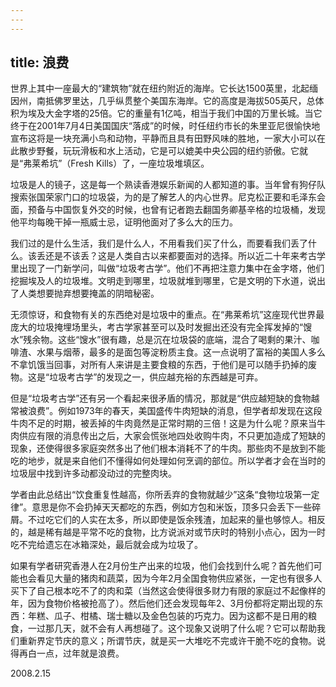 ```yaml
---
---
---
```

title: 浪费
---




世界上其中一座最大的“建筑物”就在纽约附近的海岸。它长达1500英里，北起缅因州，南抵佛罗里达，几乎纵贯整个美国东海岸。它的高度是海拔505英尺，总体积为埃及大金字塔的25倍。它的重量有1亿吨，相当于我们中国的万里长城。当它终于在2001年7月4日美国国庆“落成”的时候，时任纽约市长的朱里亚尼很愉快地宣布这将是一块充满小鸟和动物，平静而且具有田野风味的胜地，一家大小可以在此散步野餐，玩玩滑板和水上活动，它是可以媲美中央公园的纽约骄傲。它就是“弗莱希坑”（Fresh Kills）了，一座垃圾堆填区。

垃圾是人的镜子，这是每一个熟读香港娱乐新闻的人都知道的事。当年曾有狗仔队搜索张国荣家门口的垃圾袋，为的是了解艺人的内心世界。尼克松正要和毛泽东会面，预备与中国恢复外交的时候，也曾有记者跑去翻国务卿基辛格的垃圾桶，发现他平均每晚干掉一瓶威士忌，证明他面对了多么大的压力。

我们过的是什么生活，我们是什么人，不用看我们买了什么，而要看我们丢了什么。该丢还是不该丢？这是人类自古以来都要面对的选择。所以近二十年来考古学里出现了一门新学问，叫做“垃圾考古学”。他们不再把注意力集中在金字塔，他们挖掘埃及人的垃圾堆。文明走到哪里，垃圾就堆到哪里，它是文明的下水道，说出了人类想要抛弃想要掩盖的阴暗秘密。

无须惊讶，和食物有关的东西绝对是垃圾中的重点。在“弗莱希坑”这座现代世界最庞大的垃圾掩埋场里头，考古学家甚至可以及时发掘出还没有完全挥发掉的“馊水”残余物。这些“馊水”很有趣，总是沉在垃圾袋的底端，混合了喝剩的果汁、咖啡渣、水果与烟蒂，最多的是面包等淀粉质主食。这一点说明了富裕的美国人多么不拿饥饿当回事，对所有人来讲是主要食粮的东西，于他们是可以随手扔掉的废物。这是“垃圾考古学”的发现之一，供应越充裕的东西越是可弃。

但是“垃圾考古学”还有另一个看起来很矛盾的情况，那就是“供应越短缺的食物越常被浪费”。例如1973年的春天，美国盛传牛肉短缺的消息，但学者却发现在这段牛肉不足的时期，被丢掉的牛肉竟然是正常时期的三倍！这是为什么呢？原来当牛肉供应有限的消息传出之后，大家会慌张地四处收购牛肉，不只更加造成了短缺的现象，还使得很多家庭突然多出了他们根本消耗不了的牛肉。那些肉不是放到不能吃的地步，就是来自他们不懂得如何处理如何烹调的部位。所以学者才会在当时的垃圾层中找到许多动都没动过的完整肉块。

学者由此总结出“饮食重复性越高，你所丢弃的食物就越少”这条“食物垃圾第一定律”。意思是你不会扔掉天天都吃的东西，例如方包和米饭，顶多只会丢下一些碎屑。不过吃它们的人实在太多，所以即使是饭余残渣，加起来的量也够惊人。相反的，越是稀有越是平常不吃的食物，比方说派对或节庆时的特别小点心，因为一时吃不完给遗忘在冰箱深处，最后就会成为垃圾了。

如果有学者研究香港人在2月份生产出来的垃圾，他们会找到什么呢？首先他们可能也会看见大量的猪肉和蔬菜，因为今年2月全国食物供应紧张，一定也有很多人买下了自己根本吃不了的肉和菜（当然这会使得很多财力有限的家庭过不起像样的年，因为食物价格被抢高了）。然后他们还会发现每年2、3月份都将定期出现的东西：年糕、瓜子、柑橘、瑞士糖以及金色包装的巧克力。因为这都不是日用的粮食，一过那几天，就不会有人再想碰了。这个现象又说明了什么呢？它可以帮助我们重新界定节庆的意义；所谓节庆，就是买一大堆吃不完或许干脆不吃的食物。说得再白一点，过年就是浪费。





2008.2.15